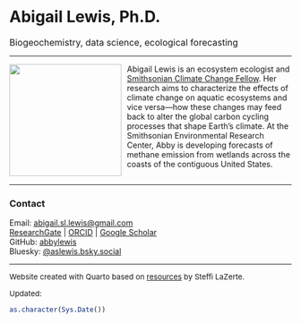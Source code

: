 

<br>

# Abigail Lewis, Ph.D.  
<span style ="font-size:12pt">Biogeochemistry, data science, ecological forecasting</span>

-----

![](images/marsh_square.jpg){style="float:left; padding-right:10px; width:200px; alt:'Abby Lewis at the Global Change Research Wetland'"}

Abigail Lewis is an ecosystem ecologist and [Smithsonian Climate Change Fellow](https://serc.si.edu/staff/abigail-lewis). Her research aims to characterize the effects of climate change on aquatic ecosystems and vice versa—how these changes may feed back to alter the global carbon cycling processes that shape Earth’s climate. At the Smithsonian Environmental Research Center, Abby is developing forecasts of methane emission from wetlands across the coasts of the contiguous United States.

<div style="clear:left"></div>
-----

### Contact

Email: [abigail.sl.lewis@gmail.com](mailto:abigail.sl.lewis@gmail.com)  
[ResearchGate](https://www.researchgate.net/profile/Abigail-Lewis-9) | [ORCID](http://orcid.org/0000-0001-9933-4542) | [Google Scholar](https://scholar.google.com/citations?user=RZ_wNlMAAAAJ)  
GitHub: [abbylewis](https://github.com/abbylewis)  
Bluesky: [\@aslewis.bsky.social](https://bsky.app/profile/aslewis.bsky.social)  

-----

<span style ="font-size:10pt">Website created with Quarto based on [resources](https://steffilazerte.ca/posts/github-website/) by Steffi LaZerte. </span>

<span style ="font-size:10pt">Updated:</span>
```r
as.character(Sys.Date())
```


